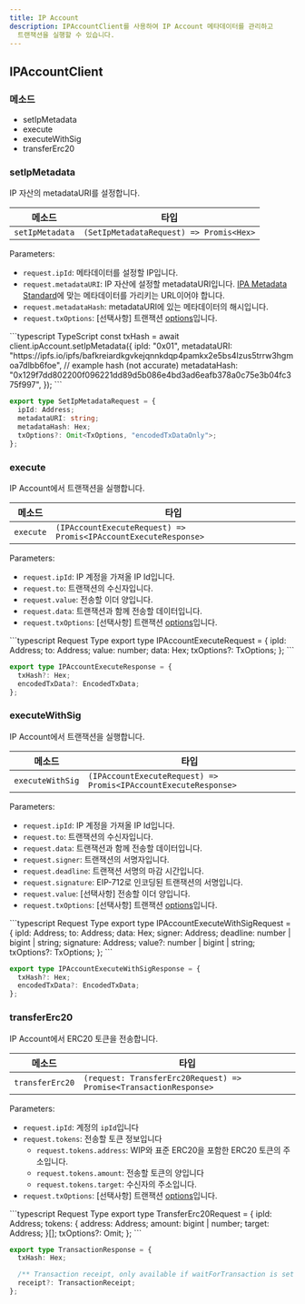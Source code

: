 ```yaml
---
title: IP Account
description: IPAccountClient를 사용하여 IP Account 메타데이터를 관리하고
  트랜잭션을 실행할 수 있습니다.
---
```


## IPAccountClient

### 메소드

* setIpMetadata
* execute
* executeWithSig
* transferErc20

### setIpMetadata

IP 자산의 metadataURI를 설정합니다.

| 메소드             | 타입                                      |
| --------------- | --------------------------------------- |
| `setIpMetadata` | `(SetIpMetadataRequest) => Promis<Hex>` |

Parameters:

* `request.ipId`: 메타데이터를 설정할 IP입니다.
* `request.metadataURI`: IP 자산에 설정할 metadataURI입니다. [IPA Metadata Standard](/concepts/ip-asset/ipa-metadata-standard)에 맞는 메타데이터를 가리키는 URL이어야 합니다.
* `request.metadataHash`: metadataURI에 있는 메타데이터의 해시입니다.
* `request.txOptions`: \[선택사항] 트랜잭션 [options](https://github.com/storyprotocol/sdk/blob/main/packages/core-sdk/src/types/options.ts)입니다.

<CodeGroup>
  ```typescript TypeScript
  const txHash = await client.ipAccount.setIpMetadata({
    ipId: "0x01",
    metadataURI:
      "https://ipfs.io/ipfs/bafkreiardkgvkejqnnkdqp4pamkx2e5bs4lzus5trrw3hgmoa7dlbb6foe",
    // example hash (not accurate)
    metadataHash:
      "0x129f7dd802200f096221dd89d5b086e4bd3ad6eafb378a0c75e3b04fc375f997",
  });
  ```

  ```typescript Request Type
  export type SetIpMetadataRequest = {
    ipId: Address;
    metadataURI: string;
    metadataHash: Hex;
    txOptions?: Omit<TxOptions, "encodedTxDataOnly">;
  };
  ```
</CodeGroup>

### execute

IP Account에서 트랜잭션을 실행합니다.

| 메소드       | 타입                                                              |
| --------- | --------------------------------------------------------------- |
| `execute` | `(IPAccountExecuteRequest) => Promis<IPAccountExecuteResponse>` |

Parameters:

* `request.ipId`: IP 계정을 가져올 IP Id입니다.
* `request.to`: 트랜잭션의 수신자입니다.
* `request.value`: 전송할 이더 양입니다.
* `request.data`: 트랜잭션과 함께 전송할 데이터입니다.
* `request.txOptions`: \[선택사항] 트랜잭션 [options](https://github.com/storyprotocol/sdk/blob/main/packages/core-sdk/src/types/options.ts)입니다.

<CodeGroup>
  ```typescript Request Type
  export type IPAccountExecuteRequest = {
    ipId: Address;
    to: Address;
    value: number;
    data: Hex;
    txOptions?: TxOptions;
  };
  ```

  ```typescript Response Type
  export type IPAccountExecuteResponse = {
    txHash?: Hex;
    encodedTxData?: EncodedTxData;
  };
  ```
</CodeGroup>

### executeWithSig

IP Account에서 트랜잭션을 실행합니다.

| 메소드              | 타입                                                              |
| ---------------- | --------------------------------------------------------------- |
| `executeWithSig` | `(IPAccountExecuteRequest) => Promis<IPAccountExecuteResponse>` |

Parameters:

* `request.ipId`: IP 계정을 가져올 IP Id입니다.
* `request.to`: 트랜잭션의 수신자입니다.
* `request.data`: 트랜잭션과 함께 전송할 데이터입니다.
* `request.signer`: 트랜잭션의 서명자입니다.
* `request.deadline`: 트랜잭션 서명의 마감 시간입니다.
* `request.signature`: EIP-712로 인코딩된 트랜잭션의 서명입니다.
* `request.value`: \[선택사항] 전송할 이더 양입니다.
* `request.txOptions`: \[선택사항] 트랜잭션 [options](https://github.com/storyprotocol/sdk/blob/main/packages/core-sdk/src/types/options.ts)입니다.

<CodeGroup>
  ```typescript Request Type
  export type IPAccountExecuteWithSigRequest = {
    ipId: Address;
    to: Address;
    data: Hex;
    signer: Address;
    deadline: number | bigint | string;
    signature: Address;
    value?: number | bigint | string;
    txOptions?: TxOptions;
  };
  ```

  ```typescript Response Type
  export type IPAccountExecuteWithSigResponse = {
    txHash?: Hex;
    encodedTxData?: EncodedTxData;
  };
  ```
</CodeGroup>

### transferErc20

IP Account에서 ERC20 토큰을 전송합니다.

| 메소드             | 타입                                                                |
| --------------- | ----------------------------------------------------------------- |
| `transferErc20` | `(request: TransferErc20Request) => Promise<TransactionResponse>` |

Parameters:

* `request.ipId`: 계정의 `ipId`입니다
* `request.tokens`: 전송할 토큰 정보입니다
  * `request.tokens.address`: WIP와 표준 ERC20을 포함한 ERC20 토큰의 주소입니다.
  * `request.tokens.amount`: 전송할 토큰의 양입니다
  * `request.tokens.target`: 수신자의 주소입니다.
* `request.txOptions`: \[선택사항] 트랜잭션 [options](https://github.com/storyprotocol/sdk/blob/main/packages/core-sdk/src/types/options.ts)입니다.

<CodeGroup>
  ```typescript Request Type
  export type TransferErc20Request = {
    ipId: Address;
    tokens: {
      address: Address;
      amount: bigint | number;
      target: Address;
    }[];
    txOptions?: Omit<TxOptions, "encodedTxDataOnly">;
  };
  ```

  ```typescript Response Type
  export type TransactionResponse = {
    txHash: Hex;

    /** Transaction receipt, only available if waitForTransaction is set to true */
    receipt?: TransactionReceipt;
  };
  ```
</CodeGroup>
